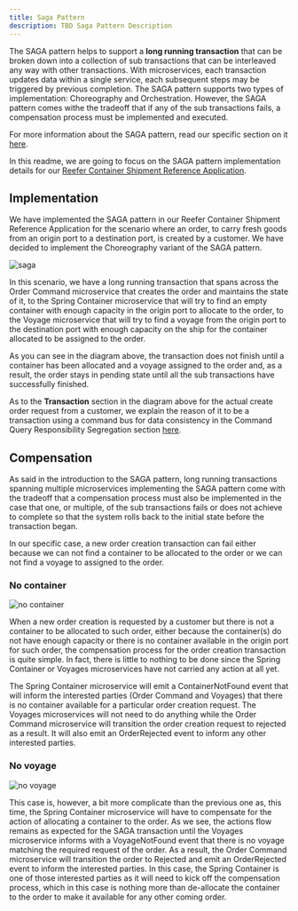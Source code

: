 ```yaml
---
title: Saga Pattern
description: TBD Saga Pattern Description
---
```


The SAGA pattern helps to support a **long running transaction** that can be broken down into a collection of sub transactions that can be interleaved any way with other transactions. With microservices, each transaction updates data within a single service, each subsequent steps may be triggered by previous completion. The SAGA pattern supports two types of implementation: Choreography and Orchestration. However, the SAGA pattern comes withe the tradeoff that if any of the sub transactions fails, a compensation process must be implemented and executed.

For more information about the SAGA pattern, read our specific section on it [here](https://ibm-cloud-architecture.github.io/refarch-eda/patterns/saga/).

In this readme, we are going to focus on the SAGA pattern implementation details for our [Reefer Container Shipment Reference Application](../../).

## Implementation

We have implemented the SAGA pattern in our Reefer Container Shipment Reference Application for the scenario where an order, to carry fresh goods from an origin port to a destination port, is created by a customer. We have decided to implement the Choreography variant of the SAGA pattern.

![saga](images/Slide1.png)

In this scenario, we have a long running transaction that spans across the Order Command microservice that creates the order and maintains the state of it, to the Spring Container microservice that will try to find an empty container with enough capacity in the origin port to allocate to the order, to the Voyage microservice that will try to find a voyage from the origin port to the destination port with enough capacity on the ship for the container allocated to be assigned to the order.

As you can see in the diagram above, the transaction does not finish until a container has been allocated and a voyage assigned to the order and, as a result, the order stays in pending state until all the sub transactions have successfully finished.

As to the **Transaction** section in the diagram above for the actual create order request from a customer, we explain the reason of it to be a transaction using a command bus for data consistency in the Command Query Responsibility Segregation section [here](https://ibm-cloud-architecture.github.io/refarch-eda/patterns/cqrs/).

## Compensation

As said in the introduction to the SAGA pattern, long running transactions spanning multiple microservices implementing the SAGA pattern come with the tradeoff that a compensation process must also be implemented in the case that one, or multiple, of the sub transactions fails or does not achieve to complete so that the system rolls back to the initial state before the transaction began.

In our specific case, a new order creation transaction can fail either because we can not find a container to be allocated to the order or we can not find a voyage to assigned to the order.

### No container

![no container](images/Slide2.png)

When a new order creation is requested by a customer but there is not a container to be allocated to such order, either because the container(s) do not have enough capacity or there is no container available in the origin port for such order, the compensation process for the order creation transaction is quite simple. In fact, there is little to nothing to be done since the Spring Container or Voyages microservices have not carried any action at all yet.

The Spring Container microservice will emit a ContainerNotFound event that will inform the interested parties (Order Command and Voyages) that there is no container available for a particular order creation request. The Voyages microservices will not need to do anything while the Order Command microservice will transition the order creation request to rejected as a result. It will also emit an OrderRejected event to inform any other interested parties.

### No voyage

![no voyage](images/Slide3.png)

This case is, however, a bit more complicate than the previous one as, this time, the Spring Container microservice will have to compensate for the action of allocating a container to the order. As we see, the actions flow remains as expected for the SAGA transaction until the Voyages microservice informs with a VoyageNotFound event that there is no voyage matching the required request of the order. As a result, the Order Command microservice will transition the order to Rejected and emit an OrderRejected event to inform the interested parties. In this case, the Spring Container is one of those interested parties as it will need to kick off the compensation process, which in this case is nothing more than de-allocate the container to the order to make it available for any other coming order.
